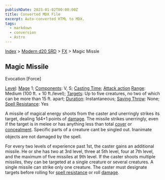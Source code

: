 ```yaml
---
publishDate: 2023-01-02T00:00:00Z
title: Converted MDX File
excerpt: Auto-converted HTML to MDX.
tags:
  - markdown
  - conversion
  - Astro
---
```






[Index](-index) > [Modern d20 SRD](modern-d20-srd-index) > [FX](modern-d20-srd-fx-index) > Magic Missle




## Magic Missile


Evocation [Force]


[Level](modern-d20-srd-fx-level): [Mage](modern-d20-srd-classes-advanced-mage) 1; [Components](modern-d20-srd-fx-components): V, S; [Casting Time](modern-d20-srd-fx-casting-time); [Attack action](modern-d20-srd-combat-attack-actions) [Range](modern-d20-srd-fx-range): Medium (100 ft. + 10 ft./level); [Targets](modern-d20-srd-fx-target):  Up to five creatures, no two of which can be more than 15 ft. apart; [Duration](modern-d20-srd-fx-duration):  Instantaneous; [Saving Throw](modern-d20-srd-basics-saving-throws): None; [Spell Resistance](modern-d20-srd-special-abilities-spell-resistance): Yes


A missile of magical energy shoots from the caster and unerringly strikes its target, dealing 1d4+1 points of [damage](modern-d20-srd-combat-damage).
The missile strikes unerringly, even if the target is in melee or has anything less than total [cover](modern-d20-srd-combat-cover) or [concealment](modern-d20-srd-combat-concealment). Specific parts of a creature cant be singled out. In­an­imate objects are not damaged by the spell.



For every two levels of experience past 1st, the caster gains an additional missile. He or she has two at 3rd level, three at 5th level, four at 7th level, and the maximum of five missiles at 9th level. If the caster shoots multiple missiles, they can be targeted at a single creature or several creatures. A single missile can strike only one creature. The caster must designate targets before rolling for [spell
resistance](modern-d20-srd-special-abilities-spell-resistance) or roll [damage](modern-d20-srd-combat-damage).




